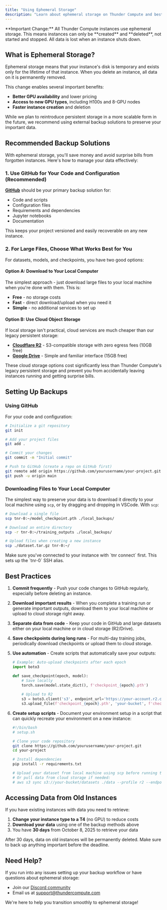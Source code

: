 ```yaml
---
title: "Using Ephemeral Storage"
description: "Learn about ephemeral storage on Thunder Compute and best practices for backing up your data."
---
```


<Warning>
  **Important Change:** All Thunder Compute instances use ephemeral storage. This means instances can only be **created** and **deleted**, not started and stopped. All data is lost when an instance shuts down.
</Warning>

## What is Ephemeral Storage?

Ephemeral storage means that your instance's disk is temporary and exists only for the lifetime of that instance. When you delete an instance, all data on it is permanently removed.

This change enables several important benefits:
- **Better GPU availability** and lower pricing
- **Access to new GPU types**, including H100s and 8-GPU nodes
- **Faster instance creation** and deletion

While we plan to reintroduce persistent storage in a more scalable form in the future, we recommend using external backup solutions to preserve your important data.

## Recommended Backup Solutions

With ephemeral storage, you'll save money and avoid surprise bills from forgotten instances. Here's how to manage your data effectively:

### 1. Use GitHub for Your Code and Configuration (Recommended)

**[GitHub](https://github.com/)** should be your primary backup solution for:

- Code and scripts
- Configuration files
- Requirements and dependencies
- Jupyter notebooks
- Documentation

This keeps your project versioned and easily recoverable on any new instance.

### 2. For Large Files, Choose What Works Best for You

For datasets, models, and checkpoints, you have two good options:

#### Option A: Download to Your Local Computer

The simplest approach - just download large files to your local machine when you're done with them. This is:
- **Free** - no storage costs
- **Fast** - direct download/upload when you need it
- **Simple** - no additional services to set up

#### Option B: Use Cloud Object Storage

If local storage isn't practical, cloud services are much cheaper than our legacy persistent storage:

- **[Cloudflare R2](https://www.cloudflare.com/products/r2/)** - S3-compatible storage with zero egress fees (10GB free)
- **[Google Drive](https://www.google.com/drive/)** - Simple and familiar interface (15GB free)

<Note>
  These cloud storage options cost significantly less than Thunder Compute's legacy persistent storage and prevent you from accidentally leaving instances running and getting surprise bills.
</Note>

## Setting Up Backups

### Using GitHub

For your code and configuration:

```bash
# Initialize a git repository
git init

# Add your project files
git add .

# Commit your changes
git commit -m "Initial commit"

# Push to GitHub (create a repo on GitHub first)
git remote add origin https://github.com/yourusername/your-project.git
git push -u origin main
```

### Downloading Files to Your Local Computer

The simplest way to preserve your data is to download it directly to your local machine using `scp`, or by dragging and dropping in VSCode. With `scp`:

```bash
# Download a single file
scp tnr-0:~/model_checkpoint.pth ./local_backups/

# Download an entire directory
scp -r tnr-0:~/training_outputs ./local_backups/

# Upload files when creating a new instance
scp ./dataset.tar.gz tnr-0:~/
```

<Note>
  Make sure you've connected to your instance with `tnr connect` first. This sets up the `tnr-0` SSH alias.
</Note>

## Best Practices

1. **Commit frequently** - Push your code changes to GitHub regularly, especially before deleting an instance.

2. **Download important results** - When you complete a training run or generate important outputs, download them to your local machine or upload to cloud storage right away.

3. **Separate data from code** - Keep your code in GitHub and large datasets either on your local machine or in cloud storage (R2/Drive).

4. **Save checkpoints during long runs** - For multi-day training jobs, periodically download checkpoints or upload them to cloud storage.

5. **Use automation** - Create scripts that automatically save your outputs:

   ```python
   # Example: Auto-upload checkpoints after each epoch
   import boto3
   
   def save_checkpoint(epoch, model):
       # Save locally
       torch.save(model.state_dict(), f'checkpoint_{epoch}.pth')
       
       # Upload to R2
       s3 = boto3.client('s3', endpoint_url='https://your-account.r2.cloudflarestorage.com')
       s3.upload_file(f'checkpoint_{epoch}.pth', 'your-bucket', f'checkpoints/checkpoint_{epoch}.pth')
   ```

6. **Create setup scripts** - Document your environment setup in a script that can quickly recreate your environment on a new instance:

   ```bash
   #!/bin/bash
   # setup.sh
   
   # Clone your code repository
   git clone https://github.com/yourusername/your-project.git
   cd your-project
   
   # Install dependencies
   pip install -r requirements.txt
   
   # Upload your dataset from local machine using scp before running this
   # Or pull data from cloud storage if needed:
   # aws s3 sync s3://your-bucket/datasets ./data --profile r2 --endpoint-url https://your-account.r2.cloudflarestorage.com
   ```

## Accessing Data from Old Instances

If you have existing instances with data you need to retrieve:

1. **Change your instance type to a T4** (no GPU) to reduce costs
2. **Download your data** using one of the backup methods above
3. You have **30 days** from October 8, 2025 to retrieve your data

<Warning>
  After 30 days, data on old instances will be permanently deleted. Make sure to back up anything important before the deadline.
</Warning>

## Need Help?

If you run into any issues setting up your backup workflow or have questions about ephemeral storage:

- Join our [Discord community](https://discord.gg/thundercompute)
- Email us at support@thundercompute.com

We're here to help you transition smoothly to ephemeral storage!

